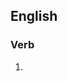 {{also|adulâtes}}

==English==

===Verb===
{{head|en|verb form}}

# {{en-third-person singular of|adulate}}